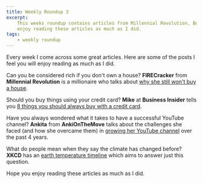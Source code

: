 ```yaml
---
title: Weekly Roundup 3
excerpt:
    This weeks roundup contains articles from Millennial Revolution, Business Insider, AnkiOnTheMove and XKCD. Hope you
    enjoy reading these articles as much as I did.
tags:
    - weekly roundup
---
```


Every week I come across some great articles. Here are some of the posts I feel you will enjoy reading as much as I did.

Can you be considered rich if you don't own a house? **FIRECracker** from **Millennial Revolution** is a millionaire who
talks about
[why she still won't buy a house](http://www.millennial-revolution.com/rent/disowned-millionaire-still-wont-buy-house/).

Should you buy things using your credit card? **Mike** at **Business Insider** tells you
[8 things you should always buy with a credit card](http://www.businessinsider.com.au/things-you-should-always-buy-with-a-credit-card-2016-8).

Have you always wondered what it takes to have a successful YouTube channel? **Ankita** from **AnkiOnTheMove** talks
about the challenges she faced (and how she overcame them) in
[growing her YouTube channel](https://www.linkedin.com/pulse/how-i-started-grew-my-youtube-channel-ankita-sinha) over
the past 4 years.

What do people mean when they say the climate has changed before? **XKCD** has an
[earth temperature timeline](http://xkcd.com/1732/) which aims to answer just this question.

Hope you enjoy reading these articles as much as I did.
